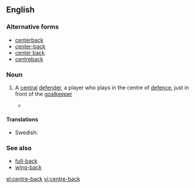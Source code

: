 ==English==

===Alternative forms===
*[[centerback]]
*[[center-back]]
*[[center back]]
*[[centreback]]

===Noun===
{{en-noun|head=[[centre]]-[[back]]}}

# {{context|soccer}} A [[central]] [[defender]], a player who plays in the centre of [[defence]], just in front of the [[goalkeeper]]
#* {{quote-news
|year=2011
|date=March 1
|author=Phil McNulty 
|title=Chelsea   2 - 1   Man Utd
|work=BBC
|url=http://news.bbc.co.uk/sport2/hi/football/eng_prem/9405635.stm
|page=
|passage=Ferguson was incensed as referee Martin Atkinson pointed to the spot - and United's sense of injustice deepened when Nemanja Vidic was sent off in stoppage time after receiving a second yellow card for a foul on Ramires, ruling the '''centre-back''' out of the visit to Liverpool on Sunday. }}

====Translations====
{{trans-top|a central defender}}
* Swedish: {{t+|sv|mittback|c}}
{{trans-mid}}
{{trans-bottom}}

===See also===
*[[full-back]]
*[[wing-back]]

[[el:centre-back]]
[[vi:centre-back]]
